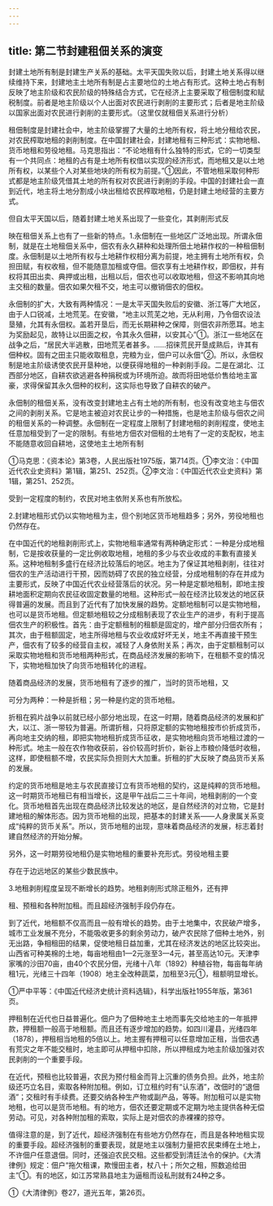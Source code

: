 ```yaml
---
---
---
```

title: 第二节封建租佃关系的演变
---



封建土地所有制是封建生产关系的基础。太平天国失败以后，封建土地关系得以继续维持下来，封建地主土地所有制是占主要地位的土地占有形式。这种土地占有制反映了地主阶级和农民阶级的特殊结合方式，它在经济上主要采取了租佃制度和赋税制度。前者是地主阶级以个人出面对农民进行剥削的主要形式；后者是地主阶级以国家出面对农民进行剥削的主要形式。（这里仅就租佃关系进行分析）

租佃制度是封建社会中，地主阶级掌握了大量的土地所有权，将土地分租给农民，对农民榨取地租的剥削制度。在中国封建社会，封建地租有三种形式：实物地租、货币地租和劳役地租。马克思指出：“不论地租有什么独特的形式，它的一切类型有一个共同点：地租的占有是土地所有权借以实现的经济形式，而地租又是以土地所有权，以某些个人对某些地块的所有权为前提。”①因此，不管地租采取何种形式都是地主阶级凭借其土地的所有权对农民进行剥削的手段。中国的封建社会一直到近代，地主将土地分割成小块出租给农民榨取地租，仍是封建土地经营的主要方式。

但自太平天国以后，随着封建土地关系出现了一些变化，其剥削形式反

映在租佃关系上也有了一些新的特点。1.永佃制在一些地区广泛地出现。所谓永佃制，就是在土地租佃关系中，佃农有永久耕种和处理所佃土地耕作权的一种租佃制度。永佃制是以土地所有权与土地耕作权相分离为前提，地主拥有土地所有权，负担田赋，有权收租，但不能随意加租或夺佃。佃农享有土地耕作权，即佃权，并有权将其田出卖、典押或出租，出租以后，佃农也可以收取地租，但这不影响其向地主交租的数量。佃农如果欠租不交，地主可以撤销佃农的佃权。

永佃制的扩大，大致有两种情况：一是太平天国失败后的安徽、浙江等广大地区，由于人口锐减，土地荒芜。在安徽，“地主以荒芜之地，无从利用，乃令佃农设法垦殖，允其有永佃权。盖若开垦后，而无长期耕种之保障，则佃农非所愿耳。地主为奖励起见，故特让以田面之权，令其永久佃耕，以安其心”①。浙江一些地区在战争之后，“居民大半逃散，田地荒芜者甚多。……招徕荒民开垦成熟后，许其有佃种权。固有之田主只能收取租息，完粮为业，佃户可以永佃”②。所以，永佃权制是地主阶级诱使农民开垦种地，以便获得地租的一种剥削手段。二是在湖北、江西部分地区，自耕农欲逃避各种捐税或为环境所迫。故而将田地低价售给地主富豪，求得保留其永久佃种的权利，这实际也导致了自耕农的破产。

永佃制的租佃关系，没有改变封建地主占有土地的所有制，也没有改变地主与佃农之间的剥削关系。它是地主被迫对农民让步的一种措施，也是地主阶级与佃农之间的租佃关系的一种调整。永佃制在一定程度上限制了封建地租的剥削程度，使地主任意加租受到了一定的限制。有些地方佃农对佃租的土地有了一定的支配权，地主不能随意收回自耕地，这使地主土地所有制

①马克思：《资本论》第3卷，人民出版社1975版，第714页。①李文治：《中国近代农业史资料》第1辑，第251、252页。②李文治：《中国近代农业史资料》第1辑，第251、252页。

受到一定程度的制约，农民对地主依附关系也有所放松。

2.封建地租形式仍以实物地租为主，但个别地区货币地租趋多；另外，劳役地租也仍然存在。

在中国近代的地租剥削形式上，实物地租率通常有两种确定形式：一种是分成地租制，它是按收获量的一定比例收取地租，地租的多少与农业收成的丰歉有直接关系。这种地租制多盛行在经济比较落后的地区。地主为了保证其地租剥削，往往对佃农的生产活动进行干预，因而妨碍了农民的独立经营，分成地租制的存在并成为主要形式，反映了中国近代农业经营落后的状况。另一种是定额地租制，即地主按耕地面积定期向农民征收固定数量的地租。这种形式一般在经济比较发达的地区获得普遍的发展。而且到了近代有了加快发展的趋势。定额地租制可以是实物地租，也可以是货币地租。但定额地租较之分成租制表现了农业生产的进步，有利于提高佃农生产的积极性。首先：由于定额租制的租额是固定的，增产部分归佃农所有；其次，由于租额固定，地主所得地租与农业收成好坏无关，地主不再直接干预生产，佃农有了较多的经营自主权，减轻了人身依附关系；再次，由于定额租制可以采取实物地租和货币地租两种形式，在商品经济发展的影响下，在租额不变的情况下，实物地租加快了向货币地租转化的进程。

随着商品经济的发展，货币地租有了逐步的推广，当时的货币地租，又

可分为两种：一种是折租；另一种是约定的货币地租。

折租在鸦片战争以前就已经小部分地出现，在这一时期，随着商品经济的发展和扩大，以江、浙一带较为普遍。所谓折租，只将原定额的实物地租按市价折成货币，再向地主交纳的租，即把实物地租折成货币征收，是实物地租向货币地租过渡的一种形式。地主一般在农作物收获前，谷价较高时折价，新谷上市粮价降低时收租，这样，即使租额不增，农民实际负担则大大加重。折租的扩大反映了商品货币关系的发展。

约定的货币地租是地主与农民直接订立有货币地租的契约，这是纯粹的货币地租。这一时期货币地租已有相当增长，这是甲午战后二三十年间，地租剥削的一个变化。货币地租首先出现在商品经济比较发达的地区，是自然经济的对立物，它是封建地租的解体形态。因为货币地租的出现，把基本的封建关系——人身隶属关系变成“纯粹的货币关系”。所以，货币地租的出现，意味着商品经济的发展，标志着封建自然经济的开始分解。

另外，这一时期劳役地租仍是实物地租的重要补充形式。劳役地租主要

存在于边远地区的某些少数民族中。

3.地租剥削程度呈现不断增长的趋势。地租剥削形式除正租外，还有押

租、预租和各种附加租。而且超经济强制手段仍存在。

到了近代，地租额不仅高而且一般有增长的趋势。由于土地集中，农民破产增多，城市工业发展不充分，不能吸收更多的剩余劳动力，破产农民除了佃种土地外，别无出路，争相租田的结果，促使地租日益加重，尤其在经济发达的地区比较突出。山西省可种美棉的土地，每亩地租由1—2元涨至3—4元，甚至高达10元。天津李家嘴的沙田70亩，由40个农民分佃，光绪十八年（1892）种植谷物，每亩每年纳租1元，光绪三十四年（1908）地主全改种蔬菜，加租至3元①，租额明显增长。

①严中平等：《中国近代经济史统计资料选辑》，科学出版社1955年版，第361页。

押租制在近代也日益普遍化。佃户为了佃种地主土地而事先交给地主的一年抵押款，押租额一般高于地租额。而且还有逐步增加的趋势。如四川灌县，光绪四年（1878），押租相当地租的5倍以上。地主握有押租可以任意增加正租，当佃农遇有荒灾之年不能交租时，地主即可从押租中扣除，所以押租成为地主阶级加强对农民剥削的一个重要手段。

在近代，预租也比较普遍，农民为预付租金而背上沉重的债务负担。此外，地主阶级还巧立名目，索取各种附加租。例如，订立租约时有“认东酒”，改佃时的“退佃酒”；交租时有手续费。还要交纳各种生产物或副产品，等等。附加租可以是实物地租，也可以是货币地租。有的地方，佃农还要定期或不定期为地主提供各种无偿劳动。可见，对各种附加租的索取，实际上是对佃农的赤裸裸的掠夺。

值得注意的是，到了近代，超经济强制在有些地方仍然存在，而且是各种地租实现的重要手段。超经济强制的重要表现，就是地主以强制力量把农民束缚在土地上，不许佃户任意退佃。同时，还强迫农民交租。这些都受到清廷法令的保护。《大清律例》规定：佃户“拖欠租课，欺慢田主者，杖八十；所欠之租，照数追给田主”①。有的地区，如江苏常熟县地主为逼租而设私刑就有24种之多。

①《大清律例》卷27，道光五年，第26页。